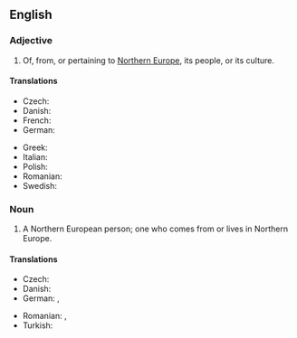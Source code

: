==English==

===Adjective===
{{en-adj|head=[[northern|Northern]] [[European]]|-}}

# Of, from, or pertaining to [[Northern Europe]], its people, or its culture.

====Translations====
{{trans-top|Northern European}}
* Czech: {{t+|cs|severoevropský}}
* Danish: {{t|da|nordeuropæisk}}
* French: {{t+|fr|nord-européen}}
* German: {{t+|de|nordeuropäisch}}
{{trans-mid}}
* Greek: {{t+|el|βορειοευρωπαϊκός|m}}
* Italian: {{t+|it|nordeuropeo}}
* Polish: {{t+|pl|północnoeuropejski}}
* Romanian: {{t|ro|nord-european}}
* Swedish: {{t+|sv|nordeuropeisk}}
{{trans-bottom}}

===Noun===
{{en-noun|head=[[northern|Northern]] [[European]]}}

# A Northern European person; one who comes from or lives in Northern Europe.

====Translations====
{{trans-top|Northern European person}}
* Czech: {{t|cs|Severoevropan|m}}
* Danish: {{t|da|nordeuropæer|c}}
* German: {{t+|de|Nordeuropäer|m}}, {{t+|de|Nordeuropäerin|f}}
{{trans-mid}}
* Romanian: {{t|ro|nord-european|m}}, {{t|ro|nord-europeană|f}}
* Turkish: {{t|tr|Kuzey Avrupalı}}
{{trans-bottom}}